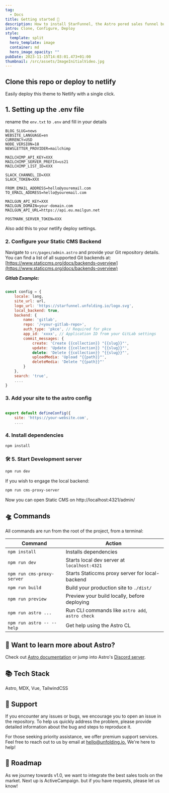```yaml
---
tag:
  - Docs
title: Getting started 🚀
description: How to install StarFunnel, the Astro pored sales funnel builder.
intro: Clone, Configure, Deploy
style:
  template: split
  hero_template: image
  container: md
  hero_image_opacity: ""
pubDate: 2023-11-15T14:03:01.473+01:00
thumbnail: /src/assets/ImageInitialVideo.jpg
---
```

## Clone this repo or deploy to netlify

Easily deploy this theme to Netlify with a single click.



## 1. Setting up the .env file

rename the `env.txt` to `.env` and fill in your details

```
BLOG_SLUG=news 
WEBSITE_LANGUAGE=en
CURRENCY=USD 
NODE_VERSION=18 
NEWSLETTER_PROVIDER=mailchimp

MAILCHIMP_API_KEY=XXX
MAILCHIMP_SERVER_PREFIX=us21	
MAILCHIMP_LIST_ID=XXX

SLACK_CHANNEL_ID=XXX
SLACK_TOKEN=XXX

FROM_EMAIL_ADDRESS=hello@youremail.com
TO_EMAIL_ADDRESS=hello@youremail.com 

MAILGUN_API_KEY=XXX
MAILGUN_DOMAIN=your-domain.com
MAILGUN_API_URL=https://api.eu.mailgun.net

POSTMARK_SERVER_TOKEN=XXX
```

Also add this to your netlify deploy settings.

### 2. Configure your Static CMS Backend

Navigate to `src/pages/admin.astro` and provide your Git repository details. You can find a list of all supported Git backends at:
[https://www.staticcms.org/docs/backends-overview](https://www.staticcms.org/docs/backends-overview)

***Gitlab Example:***

```javascript

const config = {
	locale: lang,
	site_url: url,
	logo_url: 'https://starfunnel.unfolding.io/logo.svg',
	local_backend: true,
	backend: {
		name: 'gitlab',
		repo: '/<your-gitlab-repo>',
		auth_type: 'pkce', // Required for pkce
		app_id: 'xxxx', // Application ID from your GitLab settings
		commit_messages: {
			create: 'Create {{collection}} "{{slug}}"',
			update: 'Update {{collection}} "{{slug}}"',
			delete: 'Delete {{collection}} "{{slug}}"',
			uploadMedia: 'Upload "{{path}}"',
			deleteMedia: 'Delete "{{path}}"'
		}
	},
	search: 'true',
    ....
}

```

### 3. Add your site to the astro config

```javascript

export default defineConfig({
	site: 'https://your-website.com',
    ....

```

### 4. Install dependencies

```bash
npm install
```

### 🛠️ 5. Start Development server

```bash
npm run dev
```

If you wish to engage the local backend:

```bash
npm run cms-proxy-server
```

Now you can open Static CMS on http://localhost:4321/admin/

## 🛸 Commands

All commands are run from the root of the project, from a terminal:

|Command|Action|
|---|---|
|`npm install`|Installs dependencies|
|`npm run dev`|Starts local dev server at `localhost:4321`|
|`npm run cms-proxy-server`|Starts Staticcms proxy server for local-backend|
|`npm run build`|Build your production site to `./dist/`|
|`npm run preview`|Preview your build locally, before deploying|
|`npm run astro ...`|Run CLI commands like `astro add`, `astro check`|
|`npm run astro -- --help`|Get help using the Astro CL|

## 👀 Want to learn more about Astro?

Check out [Astro documentation](https://docs.astro.build) or jump into Astro's [Discord server](https://astro.build/chat).

## 📚 Tech Stack

Astro, MDX, Vue, TailwindCSS

## 🛟 Support

If you encounter any issues or bugs, we encourage you to open an issue in the repository. To help us quickly address the problem, please provide detailed information about the bug and steps to reproduce it.

For those seeking priority assistance, we offer premium support services. Feel free to reach out to us by email at [hello@unfolding.io.](mailto:hello@unfolding.io.) We're here to help!

## 🚕 Roadmap

As we journey towards v1.0, we want to integrate the best sales tools on the market. Next up is ActiveCampaign. but if you have requests, please let us know!
